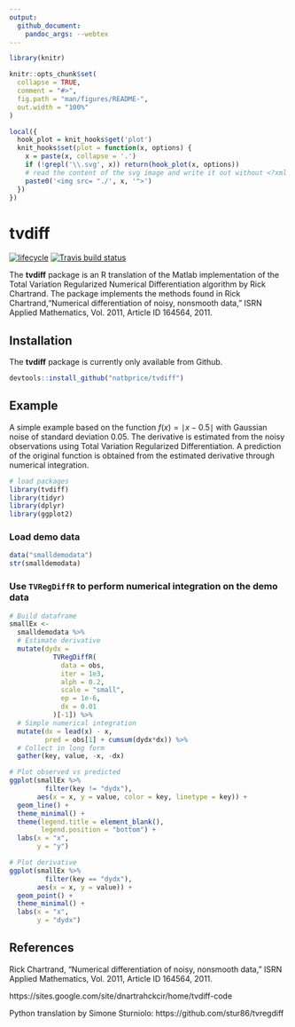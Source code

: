 ```yaml
---
output:
  github_document:
    pandoc_args: --webtex
---
```


<!-- README.md is generated from README.Rmd. Please edit that file -->

```r
library(knitr)

knitr::opts_chunk$set(
  collapse = TRUE,
  comment = "#>",
  fig.path = "man/figures/README-",
  out.width = "100%"
)

local({
  hook_plot = knit_hooks$get('plot')
  knit_hooks$set(plot = function(x, options) {
    x = paste(x, collapse = '.')
    if (!grepl('\\.svg', x)) return(hook_plot(x, options))
    # read the content of the svg image and write it out without <?xml ... ?>
    paste0('<img src= "./', x, '">')
  })
})
```

# tvdiff

[![lifecycle](https://img.shields.io/badge/lifecycle-maturing-blue.svg)](https://www.tidyverse.org/lifecycle/#maturing)
[![Travis build status](https://travis-ci.org/natbprice/tvdiff.svg?branch=master)](https://travis-ci.org/natbprice/tvdiff)

The **tvdiff** package is an R translation of the Matlab implementation of the 
Total Variation Regularized Numerical Differentiation algorithm by Rick Chartrand.
The package implements the methods found in Rick Chartrand,"Numerical 
differentiation of noisy, nonsmooth data," ISRN Applied Mathematics, Vol. 2011,
Article ID 164564, 2011.

## Installation

The **tvdiff** package is currently only available from Github.

```r
devtools::install_github("natbprice/tvdiff")
```

## Example
A simple example based on the function $f(x) = \mid x - 0.5 \mid$ with 
Gaussian noise of standard deviation 0.05. The derivative is estimated from the 
noisy observations using Total Variation Regularized Differentiation. A
prediction of the original function is obtained from the estimated derivative 
through numerical integration.

```r
# load packages
library(tvdiff)
library(tidyr)
library(dplyr)
library(ggplot2)
```

### Load demo data
```r
data("smalldemodata")
str(smalldemodata)
```

### Use `TVRegDiffR` to perform numerical integration on the demo data
```r
# Build dataframe
smallEx <-
  smalldemodata %>%
  # Estimate derivative
  mutate(dydx =
           TVRegDiffR(
             data = obs,
             iter = 1e3,
             alph = 0.2,
             scale = "small",
             ep = 1e-6,
             dx = 0.01
           )[-1]) %>% 
  # Simple numerical integration
  mutate(dx = lead(x) - x,
         pred = obs[1] + cumsum(dydx*dx)) %>% 
  # Collect in long form
  gather(key, value, -x, -dx)

# Plot observed vs predicted
ggplot(smallEx %>% 
         filter(key != "dydx"), 
       aes(x = x, y = value, color = key, linetype = key)) +
  geom_line() +
  theme_minimal() +
  theme(legend.title = element_blank(),
        legend.position = "bottom") +
  labs(x = "x",
       y = "y")

# Plot derivative
ggplot(smallEx %>% 
         filter(key == "dydx"), 
       aes(x = x, y = value)) +
  geom_point() +
  theme_minimal() +
  labs(x = "x",
       y = "dydx")
```


## References
Rick Chartrand, "Numerical differentiation of noisy, nonsmooth data," ISRN Applied Mathematics, Vol. 2011, Article ID 164564, 2011.

https://sites.google.com/site/dnartrahckcir/home/tvdiff-code

Python translation by Simone Sturniolo:
https://github.com/stur86/tvregdiff
